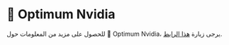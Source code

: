 # 🤗 Optimum Nvidia

للحصول على مزيد من المعلومات حول 🤗 Optimum Nvidia، يرجى زيارة [هذا الرابط](https://github.com/huggingface/optimum-nvidia).